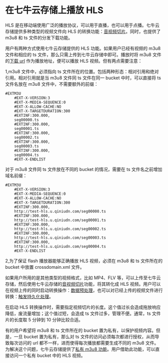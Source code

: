 # 在七牛云存储上播放 HLS

HLS 是在移动端使用广泛的播放协议，可以用于直播，也可以用于点播。七牛云存储提供多种类型的视频文件向 HLS 的转换功能：[音视频切片](http://developer.qiniu.com/docs/v6/api/reference/fop/av/segtime.html)。同时，也提供了 m3u8 和 ts 文件的分发下载功能。

用户有两种方式使用七牛云存储提供的 HLS 功能。如果用户已经有视频的 m3u8 文件和相应的 ts 文件，那么只需上传到七牛云存储中即可。播放时将 m3u8 文件的[下载 url](http://developer.qiniu.com/docs/v6/api/overview/dn/download.html) 作为播放地址，便可以播放 HLS 视频。但有两点需要注意：

1,m3u8 文件中，必须指向 ts 文件所在的位置。包括两种形态：相对引用和绝对引用。相对引用就是当 m3u8 文件同 ts 文件在同一 bucket 中时，可以直接将 ts 文件名放在 m3u8 文件中，不需要额外的前缀：

    #EXTM3U
        #EXT-X-VERSION:3
        #EXT-X-MEDIA-SEQUENCE:0
        #EXT-X-ALLOW-CACHE:NO
        #EXT-X-TARGETDURATION:300
        #EXTINF:300.000,
        seg00000.ts
        #EXTINF:300.000,
        seg00001.ts
        #EXTINF:300.000,
        seg00002.ts
        #EXTINF:300.000,
        seg00003.ts
        #EXTINF:300.000,
        seg00004.ts
        #EXT-X-ENDLIST

对于 m3u8 文件同 ts 文件放在不同的 bucket 的情况，需要在 ts 文件名之前增加域名前缀：

    #EXTM3U
        #EXT-X-VERSION:3
        #EXT-X-MEDIA-SEQUENCE:0
        #EXT-X-ALLOW-CACHE:NO
        #EXT-X-TARGETDURATION:300
        #EXTINF:300.000,
        http://test-hls.u.qiniudn.com/seg00000.ts
        #EXTINF:300.000,
        http://test-hls.u.qiniudn.com/seg00001.ts
        #EXTINF:300.000,
        http://test-hls.u.qiniudn.com/seg00002.ts
        #EXTINF:300.000,
        http://test-hls.u.qiniudn.com/seg00003.ts
        #EXTINF:300.000,
        http://test-hls.u.qiniudn.com/seg00004.ts
        #EXT-X-ENDLIST

2,为了保证 flash 播放器能够正确播放 HLS 视频，必须在 m3u8 和 ts 文件所在的 bucket 中放置 crossdomain.xml 文件。

如果用户所用的是其他类型的视频格式，比如 MP4、FLV 等，可以上传至七牛云存储，然后使用七牛云存储的[音视频切片](http://developer.qiniu.com/docs/v6/api/reference/fop/av/segtime.html)功能，将其转化成 HLS 视频。用户可以在视频上传的同时启动转换操作：[数据预处理](http://developer.qiniu.com/article/developer/security/put-policy.html#put-policy-persistent-ops-explanation)，也可以对已经上传的视频文件进行转换：[触发持久化处理](http://developer.qiniu.com/docs/v6/api/reference/fop/pfop/pfop.html)。

在启动 HLS 转换操作时，需要指定视频切片的长度。这个值过长会造成拖放响应降低，废流量增加；这个值过短，会造成 ts 文件过多，管理不便。通常，ts 文件片的长度取 5 分钟到 10 分钟比较合适。

有的用户希望将 m3u8 和 ts 文件所在的 bucket 置为私有，以保护视频内容。但是，一旦 bucket 置为私有，那么对 ts 文件的访问必须每次都进行授权，从而导致每次访问的 url 都不一样，进而使得每次播放都需要生成不同的 m3u8 文件。为解决这个问题，七牛云存储提供了[私有 m3u8 功能](http://developer.qiniu.com/docs/v6/api/reference/fop/av/pm3u8.html)。用户借助此功能，可以直接访问一个私有 bucket 中的 HLS 视频。

